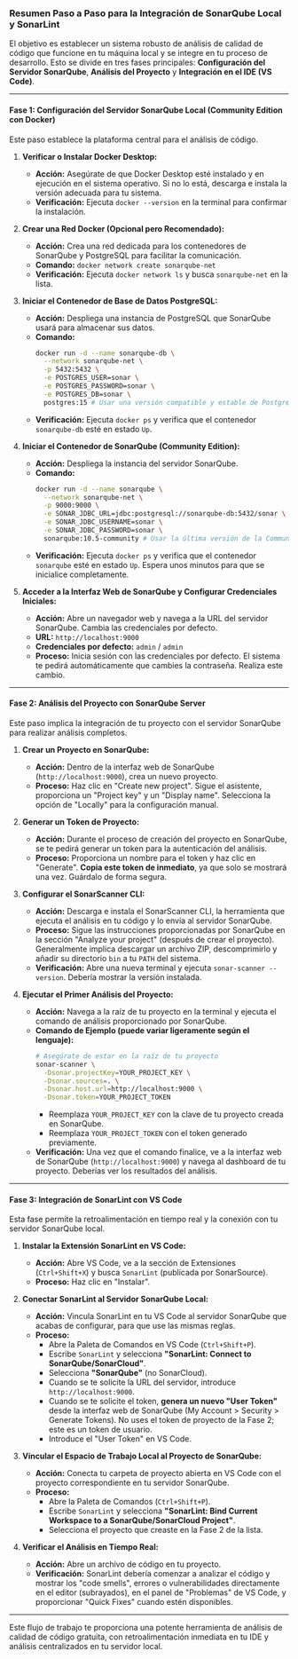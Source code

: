 

### Resumen Paso a Paso para la Integración de SonarQube Local y SonarLint

El objetivo es establecer un sistema robusto de análisis de calidad de código que funcione en tu máquina local y se integre en tu proceso de desarrollo. Esto se divide en tres fases principales: **Configuración del Servidor SonarQube**, **Análisis del Proyecto** y **Integración en el IDE (VS Code)**.

-----

#### Fase 1: Configuración del Servidor SonarQube Local (Community Edition con Docker)

Este paso establece la plataforma central para el análisis de código.

1.  **Verificar o Instalar Docker Desktop:**

      * **Acción:** Asegúrate de que Docker Desktop esté instalado y en ejecución en el sistema operativo. Si no lo está, descarga e instala la versión adecuada para tu sistema.
      * **Verificación:** Ejecuta `docker --version` en la terminal para confirmar la instalación.

2.  **Crear una Red Docker (Opcional pero Recomendado):**

      * **Acción:** Crea una red dedicada para los contenedores de SonarQube y PostgreSQL para facilitar la comunicación.
      * **Comando:** `docker network create sonarqube-net`
      * **Verificación:** Ejecuta `docker network ls` y busca `sonarqube-net` en la lista.

3.  **Iniciar el Contenedor de Base de Datos PostgreSQL:**

      * **Acción:** Despliega una instancia de PostgreSQL que SonarQube usará para almacenar sus datos.
      * **Comando:**
        ```bash
        docker run -d --name sonarqube-db \
          --network sonarqube-net \
          -p 5432:5432 \
          -e POSTGRES_USER=sonar \
          -e POSTGRES_PASSWORD=sonar \
          -e POSTGRES_DB=sonar \
          postgres:15 # Usar una versión compatible y estable de PostgreSQL
        ```
      * **Verificación:** Ejecuta `docker ps` y verifica que el contenedor `sonarqube-db` esté en estado `Up`.

4.  **Iniciar el Contenedor de SonarQube (Community Edition):**

      * **Acción:** Despliega la instancia del servidor SonarQube.
      * **Comando:**
        ```bash
        docker run -d --name sonarqube \
          --network sonarqube-net \
          -p 9000:9000 \
          -e SONAR_JDBC_URL=jdbc:postgresql://sonarqube-db:5432/sonar \
          -e SONAR_JDBC_USERNAME=sonar \
          -e SONAR_JDBC_PASSWORD=sonar \
          sonarqube:10.5-community # Usar la última versión de la Community Edition
        ```
      * **Verificación:** Ejecuta `docker ps` y verifica que el contenedor `sonarqube` esté en estado `Up`. Espera unos minutos para que se inicialice completamente.

5.  **Acceder a la Interfaz Web de SonarQube y Configurar Credenciales Iniciales:**

      * **Acción:** Abre un navegador web y navega a la URL del servidor SonarQube. Cambia las credenciales por defecto.
      * **URL:** `http://localhost:9000`
      * **Credenciales por defecto:** `admin` / `admin`
      * **Proceso:** Inicia sesión con las credenciales por defecto. El sistema te pedirá automáticamente que cambies la contraseña. Realiza este cambio.

-----

#### Fase 2: Análisis del Proyecto con SonarQube Server

Este paso implica la integración de tu proyecto con el servidor SonarQube para realizar análisis completos.

1.  **Crear un Proyecto en SonarQube:**

      * **Acción:** Dentro de la interfaz web de SonarQube (`http://localhost:9000`), crea un nuevo proyecto.
      * **Proceso:** Haz clic en "Create new project". Sigue el asistente, proporciona un "Project key" y un "Display name". Selecciona la opción de "Locally" para la configuración manual.

2.  **Generar un Token de Proyecto:**

      * **Acción:** Durante el proceso de creación del proyecto en SonarQube, se te pedirá generar un token para la autenticación del análisis.
      * **Proceso:** Proporciona un nombre para el token y haz clic en "Generate". **Copia este token de inmediato**, ya que solo se mostrará una vez. Guárdalo de forma segura.

3.  **Configurar el SonarScanner CLI:**

      * **Acción:** Descarga e instala el SonarScanner CLI, la herramienta que ejecuta el análisis en tu código y lo envía al servidor SonarQube.
      * **Proceso:** Sigue las instrucciones proporcionadas por SonarQube en la sección "Analyze your project" (después de crear el proyecto). Generalmente implica descargar un archivo ZIP, descomprimirlo y añadir su directorio `bin` a tu `PATH` del sistema.
      * **Verificación:** Abre una nueva terminal y ejecuta `sonar-scanner --version`. Debería mostrar la versión instalada.

4.  **Ejecutar el Primer Análisis del Proyecto:**

      * **Acción:** Navega a la raíz de tu proyecto en la terminal y ejecuta el comando de análisis proporcionado por SonarQube.
      * **Comando de Ejemplo (puede variar ligeramente según el lenguaje):**
        ```bash
        # Asegúrate de estar en la raíz de tu proyecto
        sonar-scanner \
          -Dsonar.projectKey=YOUR_PROJECT_KEY \
          -Dsonar.sources=. \
          -Dsonar.host.url=http://localhost:9000 \
          -Dsonar.token=YOUR_PROJECT_TOKEN
        ```
          * Reemplaza `YOUR_PROJECT_KEY` con la clave de tu proyecto creada en SonarQube.
          * Reemplaza `YOUR_PROJECT_TOKEN` con el token generado previamente.
      * **Verificación:** Una vez que el comando finalice, ve a la interfaz web de SonarQube (`http://localhost:9000`) y navega al dashboard de tu proyecto. Deberías ver los resultados del análisis.

-----

#### Fase 3: Integración de SonarLint con VS Code

Esta fase permite la retroalimentación en tiempo real y la conexión con tu servidor SonarQube local.

1.  **Instalar la Extensión SonarLint en VS Code:**

      * **Acción:** Abre VS Code, ve a la sección de Extensiones (`Ctrl+Shift+X`) y busca `SonarLint` (publicada por SonarSource).
      * **Proceso:** Haz clic en "Instalar".

2.  **Conectar SonarLint al Servidor SonarQube Local:**

      * **Acción:** Vincula SonarLint en tu VS Code al servidor SonarQube que acabas de configurar, para que use las mismas reglas.
      * **Proceso:**
          * Abre la Paleta de Comandos en VS Code (`Ctrl+Shift+P`).
          * Escribe `SonarLint` y selecciona **"SonarLint: Connect to SonarQube/SonarCloud"**.
          * Selecciona **"SonarQube"** (no SonarCloud).
          * Cuando se te solicite la URL del servidor, introduce `http://localhost:9000`.
          * Cuando se te solicite el token, **genera un nuevo "User Token"** desde la interfaz web de SonarQube (My Account \> Security \> Generate Tokens). No uses el token de proyecto de la Fase 2; este es un token de usuario.
          * Introduce el "User Token" en VS Code.

3.  **Vincular el Espacio de Trabajo Local al Proyecto de SonarQube:**

      * **Acción:** Conecta tu carpeta de proyecto abierta en VS Code con el proyecto correspondiente en tu servidor SonarQube.
      * **Proceso:**
          * Abre la Paleta de Comandos (`Ctrl+Shift+P`).
          * Escribe `SonarLint` y selecciona **"SonarLint: Bind Current Workspace to a SonarQube/SonarCloud Project"**.
          * Selecciona el proyecto que creaste en la Fase 2 de la lista.

4.  **Verificar el Análisis en Tiempo Real:**

      * **Acción:** Abre un archivo de código en tu proyecto.
      * **Verificación:** SonarLint debería comenzar a analizar el código y mostrar los "code smells", errores o vulnerabilidades directamente en el editor (subrayados), en el panel de "Problemas" de VS Code, y proporcionar "Quick Fixes" cuando estén disponibles.

-----

Este flujo de trabajo te proporciona una potente herramienta de análisis de calidad de código gratuita, con retroalimentación inmediata en tu IDE y análisis centralizados en tu servidor local.
